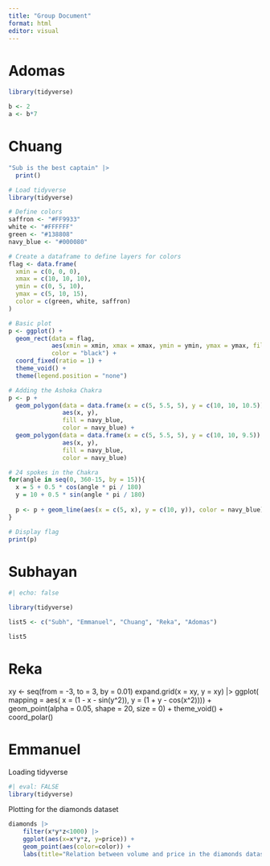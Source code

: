 ```yaml
---
title: "Group Document"
format: html
editor: visual
---
```


# Adomas

```r
library(tidyverse)

b <- 2
a <- b*7
```

# Chuang
```r
"Sub is the best captain" |> 
  print()
```
```r
# Load tidyverse
library(tidyverse)

# Define colors
saffron <- "#FF9933"
white <- "#FFFFFF"
green <- "#138808"
navy_blue <- "#000080"

# Create a dataframe to define layers for colors
flag <- data.frame(
  xmin = c(0, 0, 0),
  xmax = c(10, 10, 10),
  ymin = c(0, 5, 10),
  ymax = c(5, 10, 15),
  color = c(green, white, saffron)
)

# Basic plot
p <- ggplot() +
  geom_rect(data = flag, 
            aes(xmin = xmin, xmax = xmax, ymin = ymin, ymax = ymax, fill = color),
            color = "black") +
  coord_fixed(ratio = 1) +
  theme_void() +
  theme(legend.position = "none")

# Adding the Ashoka Chakra
p <- p + 
  geom_polygon(data = data.frame(x = c(5, 5.5, 5), y = c(10, 10, 10.5)), 
               aes(x, y), 
               fill = navy_blue,
               color = navy_blue) +
  geom_polygon(data = data.frame(x = c(5, 5.5, 5), y = c(10, 10, 9.5)), 
               aes(x, y), 
               fill = navy_blue,
               color = navy_blue)

# 24 spokes in the Chakra
for(angle in seq(0, 360-15, by = 15)){
  x = 5 + 0.5 * cos(angle * pi / 180)
  y = 10 + 0.5 * sin(angle * pi / 180)
  
  p <- p + geom_line(aes(x = c(5, x), y = c(10, y)), color = navy_blue)
}

# Display flag
print(p)

```



# Subhayan

```r

#| echo: false

library(tidyverse)

list5 <- c("Subh", "Emmanuel", "Chuang", "Reka", "Adomas")

list5
```

# Reka

xy \<- seq(from = -3, to = 3, by = 0.01) expand.grid(x = xy, y = xy) \|\> ggplot( mapping = aes( x = (1 - x - sin(y\^2)), y = (1 + y - cos(x\^2)))) + geom_point(alpha = 0.05, shape = 20, size = 0) + theme_void() + coord_polar()

# Emmanuel

Loading tidyverse

```r
#| eval: FALSE
library(tidyverse)
```

Plotting for the diamonds dataset

```r
diamonds |> 
	filter(x*y*z<1000) |> 
	ggplot(aes(x=x*y*z, y=price)) + 
	geom_point(aes(color=color)) +
	labs(title="Relation between volume and price in the diamonds dataset (stratified on the color)", x="Volume of the diamond", y="Price of the diamond")
```
